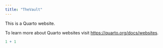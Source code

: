 ```yaml
---
title: "TheVault"
---
```


This is a Quarto website.

To learn more about Quarto websites visit <https://quarto.org/docs/websites>.

```r
1 + 1
```
